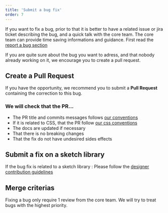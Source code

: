 ```yaml
---
title: 'Submit a bug fix'
order: 7
---
```


If you want to fix a bug, prior to that it is better to have a related issue or jira ticket describing the bug, and a quick talk with the core team.
The core team can provide time saving informations and guidance.
First read the [report a bug section](/ReportBug/)

If you are quite sure about the bug you want to adress, and that nobody already working on it, we encourage you to create a pull request.

## Create a Pull Request

If you have the opportunity, we recommend you to submit a **Pull Request** containing the correction to this bug.

### We will check that the PR…

- The PR title and commits messages follows [our conventions](/Contributing/Developers/GitConventions/)
- If it is related to CSS, that the PR follow [our css conventions](/Contributing/Developers/CSSConventions/)
- The docs are updated if necessary
- That there is no breaking changes
- That the fix do not have undesired sides effects

## Submit a fix on a sketch library

If the bug fix is related to a sketch library :
Please follow the [designer contribution guidelines](/Contributing/Designers/DesignToolsConventions/)

## Merge criterias

Fixing a bug only require 1 review from the core team.
We will try to treat bugs with the highest priority.
